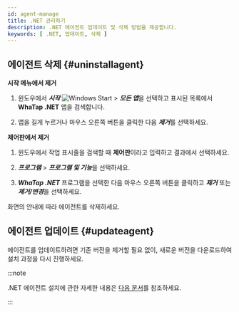 ```yaml
---
id: agent-manage
title: .NET 관리하기
description: .NET 에이전트 업데이트 및 삭제 방법을 제공합니다.
keywords: [ .NET, 업데이트, 삭제 ]
---
```


## 에이전트 삭제 {#uninstallagent}

**시작 메뉴에서 제거**

1. 윈도우에서 ***시작*** ![Windows Start](/img/btn-windows.svg) > ***모든 앱***을 선택하고 표시된 목록에서 **WhaTap .NET** 앱을 검색합니다.

1. 앱을 길게 누르거나 마우스 오른쪽 버튼을 클릭한 다음 ***제거***를 선택하세요.

**제어판에서 제거**

1. 윈도우에서 작업 표시줄을 검색할 때 **제어판**이라고 입력하고 결과에서 선택하세요.

1. ***프로그램*** > ***프로그램 및 기능***을 선택하세요.

1. ***WhaTap .NET*** 프로그램을 선택한 다음 마우스 오른쪽 버튼을 클릭하고 ***제거*** 또는 ***제거/변경***을 선택하세요.

화면의 안내에 따라 에이전트를 삭제하세요.

## 에이전트 업데이트 {#updateagent}

에이전트를 업데이트하려면 기존 버전을 제거할 필요 없이, 새로운 버전을 다운로드하여 설치 과정을 다시 진행하세요.

:::note

.NET 에이전트 설치에 관한 자세한 내용은 [다음 문서](install-agent#install-agent)를 참조하세요.

:::